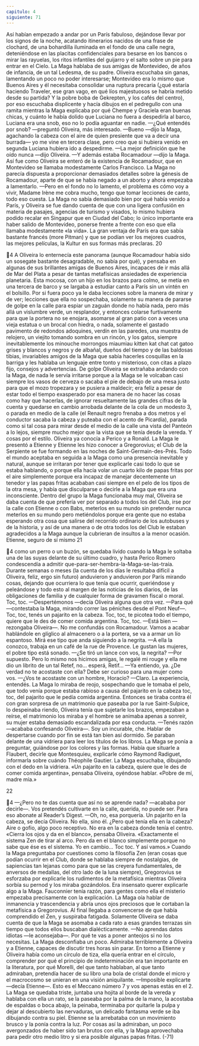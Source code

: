 ```yaml
---
capitulo: 4
siguiente: 71
---
```


Así habían empezado a andar por un París fabuloso, dejándose llevar por los
signos de la noche, acatando itinerarios nacidos de una frase de clochard, de una
bohardilla iluminada en el fondo de una calle negra, deteniéndose en las placitas
confidenciales para besarse en los bancos o mirar las rayuelas, los ritos infantiles
del guijarro y el salto sobre un pie para entrar en el Cielo. La Maga hablaba de
sus amigas de Montevideo, de años de infancia, de un tal Ledesma, de su padre.
Oliveira escuchaba sin ganas, lamentando un poco no poder interesarse;
Montevideo era lo mismo que Buenos Aires y él necesitaba consolidar una
ruptura precaria (¿qué estaría haciendo Traveler, ese gran vago, en qué líos
majestuosos se habría metido desde su partida? Y la pobre boba de Gekrepten, y
los cafés del centro), por eso escuchaba displicente y hacía dibujos en el
pedregullo con una ramita mientras la Maga explicaba por qué Chempe y
Graciela eran buenas chicas, y cuánto le había dolido que Luciana no fuera a
despedirla al barco, Luciana era una snob, eso no lo podía aguantar en nadie.
—¿Qué entendés por snob? —preguntó Oliveira, más interesado.
—Bueno —dijo la Maga, agachando la cabeza con el aire de quien presiente
que va a decir una burrada— yo me vine en tercera clase, pero creo que si
hubiera venido en segunda Luciana hubiera ido a despedirme.
—La mejor definición que he oído nunca —dijo Oliveira.
—Y además estaba Rocamadour —dijo la Maga.
Así fue como Oliveira se enteró de la existencia de Rocamadour, que en
Montevideo se llamaba modestamente Carlos Francisco. La Maga no parecía
dispuesta a proporcionar demasiados detalles sobre la génesis de Rocamadour,
aparte de que se había negado a un aborto y ahora empezaba a lamentarlo.
—Pero en el fondo no lo lamento, el problema es cómo voy a vivir, Madame
Irène me cobra mucho, tengo que tomar lecciones de canto, todo eso cuesta.
La Maga no sabía demasiado bien por qué había venido a París, y Oliveira se
fue dando cuenta de que con una ligera confusión en materia de pasajes,
agencias de turismo y visados, lo mismo hubiera podido recalar en Singapur que
en Ciudad del Cabo; lo único importante era haber salido de Montevideo,
ponerse frente a frente con eso que ella llamaba modestamente «la vida». La gran
ventaja de París era que sabía bastante francés (more Pitman) y que se podían ver
los mejores cuadros, las mejores películas, la Kultur en sus formas más preclaras.
20

4
A Oliveira lo enternecía este panorama (aunque Rocamadour había sido un
sosegate bastante desagradable, no sabía por qué), y pensaba en algunas de sus
brillantes amigas de Buenos Aires, incapaces de ir más allá de Mar del Plata a
pesar de tantas metafísicas ansiedades de experiencia planetaria. Esta mocosa,
con un hijo en los brazos para colmo, se metía en una tercera de barco y se
largaba a estudiar canto a París sin un vintén en el bolsillo. Por si fuera poco ya le
daba lecciones sobre la manera de mirar y de ver; lecciones que ella no
sospechaba, solamente su manera de pararse de golpe en la calle para espiar un
zaguán donde no había nada, pero más allá un vislumbre verde, un resplandor,
y entonces colarse furtivamente para que la portera no se enojara, asomarse al
gran patio con a veces una vieja estatua o un brocal con hiedra, o nada,
solamente el gastado pavimento de redondos adoquines, verdín en las paredes,
una muestra de relojero, un viejito tomando sombra en un rincón, y los gatos,
siempre inevitablemente los minouche morrongos miaumiau kitten kat chat cat
gatoo grises y blancos y negros y de albañal, dueños del tiempo y de las baldosas
tibias, invariables amigos de la Maga que sabía hacerles cosquillas en la barriga y
les hablaba un lenguaje entre tonto y misterioso, con citas a plazo fijo, consejos y
advertencias. De golpe Oliveira se extrañaba andando con la Maga, de nada le
servía irritarse porque a la Maga se le volcaban casi siempre los vasos de cerveza
o sacaba el pie de debajo de una mesa justo para que el mozo tropezara y se
pusiera a maldecir; era feliz a pesar de estar todo el tiempo exasperado por esa
manera de no hacer las cosas como hay que hacerlas, de ignorar resueltamente
las grandes cifras de la cuenta y quedarse en cambio arrobada delante de la cola
de un modesto 3, o parada en medio de la calle (el Renault negro frenaba a dos
metros y el conductor sacaba la cabeza y puteaba con el acento de Picardía),
parada como si tal cosa para mirar desde el medio de la calle una vista del
Panteón a lo lejos, siempre mucho mejor que la vista que se tenía desde la
vereda. Y cosas por el estilo.
Oliveira ya conocía a Perico y a Ronald. La Maga le presentó a Etienne y
Etienne les hizo conocer a Gregorovius; el Club de la Serpiente se fue formando
en las noches de Saint-Germain-des-Prés. Todo el mundo aceptaba en seguida a
la Maga como una presencia inevitable y natural, aunque se irritaran por tener
que explicarle casi todo lo que se estaba hablando, o porque ella hacía volar un
cuarto kilo de papas fritas por el aire simplemente porque era incapaz de
manejar decentemente un tenedor y las papas fritas acababan casi siempre en el
pelo de los tipos de la otra mesa, y había que disculparse o decirle a la Maga que
era una inconsciente. Dentro del grupo la Maga funcionaba muy mal, Oliveira se
daba cuenta de que prefería ver por separado a todos los del Club, irse por la
calle con Etienne o con Babs, meterlos en su mundo sin pretender nunca meterlos
en su mundo pero metiéndolos porque era gente que no estaba esperando otra
cosa que salirse del recorrido ordinario de los autobuses y de la historia, y así de
una manera o de otra todos los del Club le estaban agradecidos a la Maga
aunque la cubrieran de insultos a la menor ocasión. Etienne, seguro de sí mismo
21

4
como un perro o un buzón, se quedaba lívido cuando la Maga le soltaba una de
las suyas delante de su último cuadro, y hasta Perico Romero condescendía a
admitir que-para-ser-hembra-la-Maga-se-las-traía. Durante semanas o meses (la
cuenta de los días le resultaba difícil a Oliveira, feliz, ergo sin futuro) anduvieron
y anduvieron por París mirando cosas, dejando que ocurriera lo que tenía que
ocurrir, queriéndose y peleándose y todo esto al margen de las noticias de los
diarios, de las obligaciones de familia y de cualquier forma de gravamen fiscal o
moral.
Toc, toc.
—Despertémonos —decía Oliveira alguna que otra vez.
—Para qué —contestaba la Maga, mirando correr las péniches desde el Pont
Neuf—. Toc, toc, tenés un pajarito en la cabeza. Toc, toc, te picotea todo el
tiempo, quiere que le des de comer comida argentina. Toc, toc.
—Está bien —rezongaba Oliveira—. No me confundás con Rocamadour.
Vamos a acabar hablándole en glíglico al almacenero o a la portera, se va a armar
un lío espantoso. Mirá ese tipo que anda siguiendo a la negrita.
—A ella la conozco, trabaja en un café de la rue de Provence. Le gustan las
mujeres, el pobre tipo está sonado.
—¿Se tiró un lance con vos, la negrita?
—Por supuesto. Pero lo mismo nos hicimos amigas, le regalé mi rouge y ella
me dio un librito de un tal Retef, no... esperá, Retif...
—Ya entiendo, ya. ¿De verdad no te acostaste con ella? Debe ser curioso para
una mujer como vos.
—¿Vos te acostaste con un hombre, Horacio?
—Claro. La experiencia, entendés.
La Maga lo miraba de reojo, sospechando que le tomaba el pelo, que todo
venía porque estaba rabioso a causa del pajarito en la cabeza toc, toc, del pajarito
que le pedía comida argentina. Entonces se tiraba contra él con gran sorpresa de
un matrimonio que paseaba por la rue Saint-Sulpice, lo despeinaba riendo,
Oliveira tenía que sujetarle los brazos, empezaban a reírse, el matrimonio los
miraba y el hombre se animaba apenas a sonreír, su mujer estaba demasiado
escandalizada por esa conducta.
—Tenés razón —acababa confesando Oliveira—. Soy un incurable, che.
Hablar de despertarse cuando por fin se está tan bien así dormido.
Se paraban delante de una vidriera para leer los títulos de los libros. La Maga
se ponía a preguntar, guiándose por los colores y las formas. Había que situarle a
Flaubert, decirle que Montesquieu, explicarle cómo Raymond Radiguet,
informarla sobre cuándo Théophile Gautier. La Maga escuchaba, dibujando con
el dedo en la vidriera. «Un pajarito en la cabeza, quiere que le des de comer
comida argentina», pensaba Oliveira, oyéndose hablar. «Pobre de mí, madre
mía.»

22

4
—¿Pero no te das cuenta que así no se aprende nada? —acababa por decirle—.
Vos pretendés cultivarte en la calle, querida, no puede ser. Para eso abonate al
Reader’s Digest.
—Oh, no, esa porquería.
Un pajarito en la cabeza, se decía Oliveira. No ella, sino él. ¿Pero qué tenía ella
en la cabeza? Aire o gofio, algo poco receptivo. No era en la cabeza donde tenía
el centro. «Cierra los ojos y da en el blanco», pensaba Oliveira. «Exactamente el
sistema Zen de tirar al arco. Pero da en el blanco simplemente porque no sabe
que ése es el sistema. Yo en cambio... Toc toc. Y así vamos.»
Cuando la Maga preguntaba por cuestiones como la filosofía Zen (eran cosas
que podían ocurrir en el Club, donde se hablaba siempre de nostalgias, de
sapiencias tan lejanas como para que se las creyera fundamentales, de anversos
de medallas, del otro lado de la luna siempre), Gregorovius se esforzaba por
explicarle los rudimentos de la metafísica mientras Oliveira sorbía su pernod y
los miraba gozándolos. Era insensato querer explicarle algo a la Maga.
Fauconnier tenía razón, para gentes como ella el misterio empezaba
precisamente con la explicación. La Maga oía hablar de inmanencia y
trascendencia y abría unos ojos preciosos que le cortaban la metafísica a
Gregorovius. Al final llegaba a convencerse de que había comprendido el Zen, y
suspiraba fatigada. Solamente Oliveira se daba cuenta de que la Maga se
asomaba a cada rato a esas grandes terrazas sin tiempo que todos ellos buscaban
dialécticamente.
—No aprendas datos idiotas —le aconsejaba—. Por qué te vas a poner
anteojos si no los necesitas.
La Maga desconfiaba un poco. Admiraba terriblemente a Oliveira y a Etienne,
capaces de discutir tres horas sin parar. En torno a Etienne y Oliveira había como
un círculo de tiza, ella quería entrar en el círculo, comprender por qué el
principio de indeterminación era tan importante en la literatura, por qué Morelli,
del que tanto hablaban, al que tanto admiraban, pretendía hacer de su libro una
bola de cristal donde el micro y el macrocosmo se unieran en una visión
aniquilante.
—Imposible explicarte —decía Etienne—. Esto es el Meccano número 7 y vos
apenas estás en el 2.
La Maga se quedaba triste, juntaba una hojita al borde de la vereda y hablaba
con ella un rato, se la paseaba por la palma de la mano, la acostaba de espaldas o
boca abajo, la peinaba, terminaba por quitarle la pulpa y dejar al descubierto las
nervaduras, un delicado fantasma verde se iba dibujando contra su piel. Etienne
se la arrebataba con un movimiento brusco y la ponía contra la luz. Por cosas así
la admiraban, un poco avergonzados de haber sido tan brutos con ella, y la Maga
aprovechaba para pedir otro medio litro y si era posible algunas papas fritas.
(-71)
